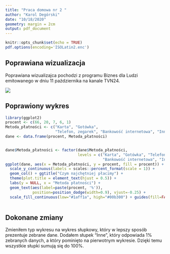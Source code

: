 ```yaml
---
title: "Praca domowa nr 2 "
author: "Karol Degórski"
date: "10/18/2020"
geometry: margin = 2cm
output: pdf_document
---
```


```r
knitr::opts_chunk$set(echo = TRUE)
pdf.options(encoding='ISOLatin2.enc')
```

## Poprawiana wizualizacja

Poprawiana wizualizajca pochodzi z programu Biznes dla Ludzi emitowanego w dniu 11 października na kanale TVN24.

![](previous_plot.png)

## Poprawiony wykres

```r
library(ggplot2)
procent <- c(66, 20, 7, 6, 1)
Metoda_płatności <- c("Karta", "Gotówka",
                      "Telefon, zegarek", "Bankowość internetowa", "Inne")
dane <- data.frame(procent, Metoda_płatności)


dane$Metoda_płatności <- factor(dane$Metoda_płatności, 
                                levels = c("Karta", "Gotówka", "Telefon, zegarek",
                                           "Bankowość internetowa", "Inne"))
ggplot(dane, aes(x = Metoda_płatności, y = procent, fill = procent)) + 
  scale_y_continuous(labels = scales::percent_format(scale = 1)) +
  geom_col() + ggtitle("Czym najchętniej płacimy") + 
  theme(plot.title = element_text(hjust = 0.5)) + 
  labs(y = NULL, x = "Metoda płatności") + 
  geom_text(aes(label=paste(procent, '%')),
            position=position_dodge(width=0.9), vjust=-0.25) + 
  scale_fill_continuous(low="#1aff1a", high="#00b300") + guides(fill=FALSE)
  
```

## Dokonane zmiany

Zmieniłem typ wykresu na wykres słupkowy, który w lepszy sposób prezentuje zebrane dane. Dodałem słupek "Inne", który odpowiada 1% zebranych danych, a który pominięto na pierwotnym wykresie. Dzięki temu wszystkie słupki sumują się do 100%.

